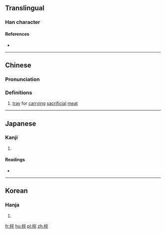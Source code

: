 ==Translingual==

===Han character===
{{Han char|rn=75|rad=木|as=07|sn=11|four=43911|canj=DJMU|ids=⿰木完}}

====References====
* {{Han ref|kx=0530.040|dkj=14865|dj=0918.030|hdz=21221.020|uh=68A1|ud=26785|bh=B1FB|bd=45563}}

----

==Chinese==
{{zh-forms}}

===Pronunciation===
{{zh-pron
|m=hún
|c=fun2
|mc=y
|oc=y
|ma=
|cat=n
}}

===Definitions===
# [[tray]] for [[carry]]ing [[sacrificial]] [[meat]]

----

==Japanese==

===Kanji===
{{ja-kanji|grade=|rs=木07}}

# {{defn|lang=ja|sort=木07}}

====Readings====
* {{ja-readings|on=[[かん]] (kan), [[がん]] (gan), [[こん]] (kon), [[ごん]] (gon)|kun=[[まないた]] (manaita), [[たきぎ]] (takigi)}}

----

==Korean==

===Hanja===
{{ko-hanja|hangeul=완|eumhun=|rv=wan|mr=wan|y=wan}}

# {{defn|lang=ko|sort=木07}}

[[fr:梡]]
[[hu:梡]]
[[pl:梡]]
[[zh:梡]]